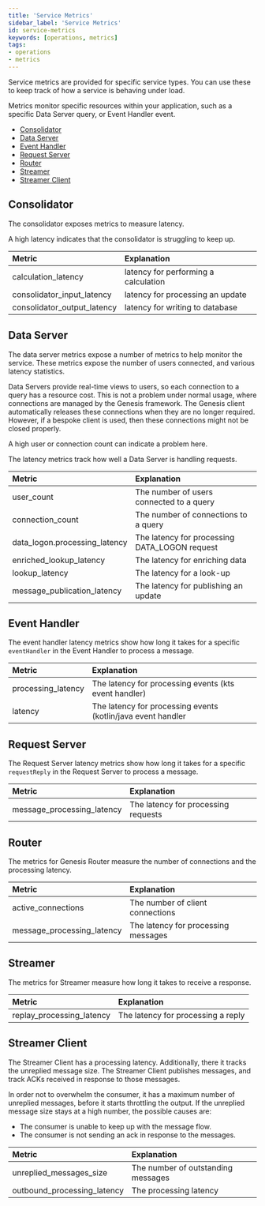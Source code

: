 ```yaml
---
title: 'Service Metrics'
sidebar_label: 'Service Metrics'
id: service-metrics
keywords: [operations, metrics]
tags:
- operations
- metrics
---
```


Service  metrics are provided for specific service types. You can use these to keep track of how a service is behaving under load.

Metrics monitor specific resources within your application, such as a specific Data Server query, or Event Handler event.

* [Consolidator](./#consolidator)
* [Data Server](./#data-server)
* [Event Handler](./#event-handler)
* [Request Server](./#request-server)
* [Router](./#Router)
* [Streamer](./#streamer)
* [Streamer Client](./#streamer-client)

## Consolidator

The consolidator exposes metrics to measure latency.

A high latency indicates that the consolidator is struggling to keep up.


| Metric                      | Explanation                          |
|:----------------------------|:-------------------------------------|
| calculation_latency         | latency for performing a calculation |
| consolidator_input_latency  | latency for processing an update     |
| consolidator_output_latency | latency for writing to database      |

## Data Server

The data server metrics expose a number of metrics to help monitor the service.
These metrics expose the number of users connected, and various latency statistics.

Data Servers provide real-time views to users, so each connection to a query has a resource cost. This is not a problem under normal usage, where connections are managed by the Genesis framework. The Genesis client automatically releases these connections when they are no longer required. However, if a bespoke client is used, then these connections might not be closed properly.

A high user or connection count can indicate a problem here.

The latency metrics track how well a Data Server is handling requests.

| Metric                        | Explanation                                   |
|:------------------------------|:----------------------------------------------|
| user_count                    | The number of users connected to a query      |
| connection_count              | The number of connections to a query          |
| data_logon.processing_latency | The latency for processing DATA_LOGON request |
| enriched_lookup_latency       | The latency for enriching data                |
| lookup_latency                | The latency for a look-up                      |
| message_publication_latency   | The latency for publishing an update          |

## Event Handler

The event handler latency metrics show how long it takes for a specific `eventHandler` in the Event Handler to process a message.

| Metric             | Explanation                                                  |
|:-------------------|:-------------------------------------------------------------|
| processing_latency | The latency for processing events (kts event handler)        |
| latency            | The latency for processing events (kotlin/java event handler |

## Request Server

The Request Server latency metrics show how long it takes for a specific `requestReply` in the Request Server to process a message.

| Metric                     | Explanation                         |
|:---------------------------|:------------------------------------|
| message_processing_latency | The latency for processing requests |

## Router

The metrics for Genesis Router measure the number of connections and the processing latency.

| Metric                     | Explanation                         |
|:---------------------------|:------------------------------------|
| active_connections         | The number of client connections    |
| message_processing_latency | The latency for processing messages |

## Streamer

The metrics for Streamer measure how long it takes to receive a response.

| Metric                    | Explanation                        |
|:--------------------------|:-----------------------------------|
| replay_processing_latency | The latency for processing a reply |

## Streamer Client

The Streamer Client has a processing latency. Additionally, there it tracks the unreplied message size.
The Streamer Client publishes messages, and track ACKs received in response to those messages.

In order not to overwhelm the consumer, it has a maximum number of unreplied messages, before it starts throttling the output.
If the unreplied message size stays at a high number, the possible causes are:

* The consumer is unable to keep up with the message flow.
* The consumer is not sending an ack in response to the messages.

| Metric                      | Explanation                        |
|:----------------------------|:-----------------------------------|
| unreplied_messages_size     | The number of outstanding messages |
| outbound_processing_latency | The processing latency             |

